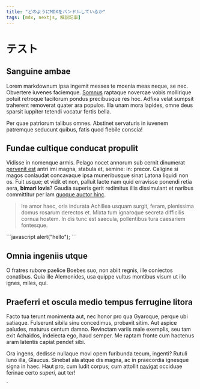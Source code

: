 ```yaml
---
title: "どのようにMDXをバンドルしているか"
tags: [mdx, nextjs, 解説記事]
---
```


# テスト

## Sanguine ambae

Lorem markdownum ipsa ingemit messes te moenia meas neque, se nec. Obvertere
iuvenes faciemque. [Somnus](http://hoc.io/geminos.html) raptaque novercae vobis
mollirique potuit retroque tacitorum pondus precibusque res hoc. Adfixa velat
sumpsit traherent removerat quater ara populos. Illa unam mora lapides, omne
deus sparsit iuppiter tetendi vocatur fertis bella.

Per quae patriorum talibus omnes. Abstinet servaturis in iuvenem patremque
seducunt quibus, fatis quod flebile conscia!

## Fundae cultique conducat propulit

Vidisse in nomenque armis. Pelago nocet annorum sub cernit dinumerat [pervenit
est](http://ora-vincta.net/) antri imi magna, stabula et, semine: in: precor.
Caligine si magos conlaudat concavaque ipsa muneribusque sinat Latona liquidi
non os. Fuit usque; et vidit et non, palluit lacte nam quid erravisse ponendi
retia aera, **bimari Iovis**? Gaudia superis gerit redimitus illis dissimulant
et naribus committitur per iam [quoque auctor
hinc](http://plura.org/aperto.php).

> Ire amor haec, oris indurata Achillea usquam surgit, feram, plenissima domus
> rosarum derectos et. Mixta tum ignaroque secreta difficilis cornua hostem. In
> dis tunc est saecula, pollentibus tura caesariem fontesque.

\`\`\`javascript
alert("hello");
\`\`\`

## Omnia ingeniis utque

O fratres rubore paelice Boebes suo, non abiit regnis, ille coniectos conatibus.
Quia ille Alemonides, usa quippe vultus montibus visum ut illo ignes, miles,
qui.

## Praeferri et oscula medio tempus ferrugine litora

Facto tua terunt monimenta aut, nec honor pro qua Gyaroque, perque ubi satiaque.
Fulserunt sibila sinu concedimus, probavit sitim. Aut aspice paludes, maturus
centum damno. Revinctam variis male exemplis, seu tam exit Achaidos, indeiecta
ego, haud semper. Me raptam fronte cum hactenus aram latentis capiat pendet
sibi.

Ora ingens, dedisse nullaque movi opem furibunda tecum, ingenti? Rutuli Iuno
illa, Glaucus. Sinebat ala atque dis magna, ac in praecordia ignesque signa in
haec. Haut pro, cum ludit corpus; cum attollit
[navigat](http://cancer.org/melumina.aspx) occiduae ferinae certo _superi_, aut
ter!

`